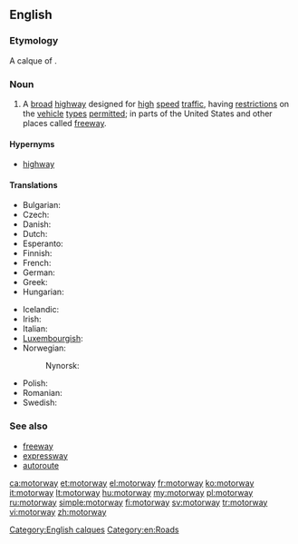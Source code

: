==English==
{{wikipedia}}

===Etymology===
A calque of {{etyl|de|-}} {{term|Autobahn|lang=de}}.

===Noun===
{{en-noun}}

# {{British|Ireland|New Zealand|parts of Australia}} A [[broad]] [[highway]] designed for [[high]] [[speed]] [[traffic]], having [[restriction]]s on the [[vehicle]] [[type]]s [[permitted]]; in parts of the United States and other places called [[freeway]].

====Hypernyms====
* [[highway]]

====Translations====
{{trans-top|broad highway}}
* Bulgarian: {{t-|bg|автомагистрала|f|tr=ávtomagistrála}}
* Czech: {{t+|cs|dálnice|f}}
* Danish: {{t|da|motorvej}}
* Dutch: {{t+|nl|snelweg}}
* Esperanto: {{t|eo|aŭtovojo}}
* Finnish: {{t+|fi|moottoritie}}
* French: {{t+|fr|autoroute|f}}
* German: {{t+|de|Autobahn}}
* Greek: {{t+|el|αυτοκινητόδρομος|m|tr=aftokinitóðromos}}
* Hungarian: {{t+|hu|autópálya}}
{{trans-mid}}
* Icelandic: {{t|is|hraðbraut|f}}
* Irish: {{t|ga|mótarbhealach|m}}
* Italian: {{t|it|autostrada|f}}
* [[Luxembourgish]]: {{t|lb|Autobunn|f}}
* Norwegian: {{t|no|motorvei}}
*: Nynorsk: {{t|nn|motorveg}}
* Polish: {{t+|pl|autostrada|f}}
* Romanian: {{t-|ro|autostradă|f}}
* Swedish: {{t+|sv|motorväg}}
{{trans-bottom}}

===See also===
* [[freeway]]
* [[expressway]]
* [[autoroute]]

[[Category:English calques]]
[[Category:en:Roads]]

[[ca:motorway]]
[[et:motorway]]
[[el:motorway]]
[[fr:motorway]]
[[ko:motorway]]
[[it:motorway]]
[[lt:motorway]]
[[hu:motorway]]
[[my:motorway]]
[[pl:motorway]]
[[ru:motorway]]
[[simple:motorway]]
[[fi:motorway]]
[[sv:motorway]]
[[tr:motorway]]
[[vi:motorway]]
[[zh:motorway]]